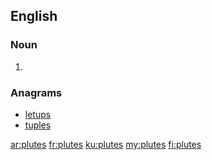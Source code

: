 {{also|plûtes}}
==English==

===Noun===
{{head|en|plural}}

# {{plural of|plute|lang=en}}

===Anagrams===
* [[letups#English|letups]]
* [[tuples#English|tuples]]

[[ar:plutes]]
[[fr:plutes]]
[[ku:plutes]]
[[my:plutes]]
[[fi:plutes]]